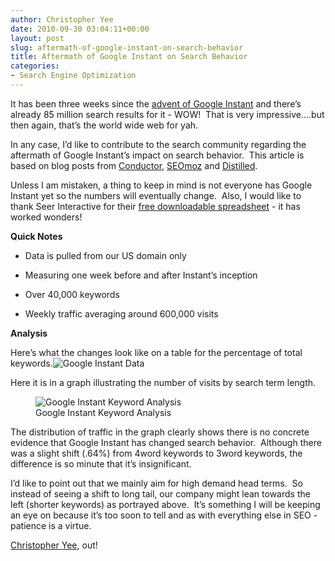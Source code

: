 ```yaml
---
author: Christopher Yee
date: 2010-09-30 03:04:11+00:00
layout: post
slug: aftermath-of-google-instant-on-search-behavior
title: Aftermath of Google Instant on Search Behavior
categories:
- Search Engine Optimization
---
```


It has been three weeks since the [advent of Google Instant](http://www.christopheryee.org/advent-of-google-instant/) and there's already 85 million search results for it - WOW!  That is very impressive....but then again, that's the world wide web for yah.

In any case, I'd like to contribute to the search community regarding the aftermath of Google Instant's impact on search behavior.  This article is based on blog posts from [Conductor](http://blog.conductor.com/2010/09/what%E2%80%99s-been-the-impact-of-google-instant-on-searcher-behavior-so-far-not-much/), [SEOmoz](http://www.seomoz.org/blog/google-instant-fewer-changes-to-seo-than-the-average-algo-update) and [Distilled](http://www.distilled.co.uk/blog/seo/impact-of-google-instant/).

Unless I am mistaken, a thing to keep in mind is not everyone has Google Instant yet so the numbers will eventually change.  Also, I would like to thank Seer Interactive for their [free downloadable spreadsheet](http://www.seerinteractive.com/blog/does-google-instant-actually-affect-the-long-tail-free-downloadable-spreadsheet/2010/09/15/) - it has worked wonders!



**Quick Notes
**



	
  * Data is pulled from our US domain only

	
  * Measuring one week before and after Instant's inception

	
  * Over 40,000 keywords

	
  * Weekly traffic averaging around 600,000 visits


**Analysis**

Here's what the changes look like on a table for the percentage of total keywords.![Google Instant Data](/images/cafepressus-googleinstantdata2.jpg)

Here it is in a graph illustrating the number of visits by search term length.

![Google Instant Keyword Analysis](/images/cafepressus-googleinstantkeywordanalysis1.jpg)

The distribution of traffic in the graph clearly shows there is no concrete evidence that Google Instant has changed search behavior.  Although there was a slight shift (.64%) from 4word keywords to 3word keywords, the difference is so minute that it's insignificant.

I'd like to point out that we mainly aim for high demand head terms.  So instead of seeing a shift to long tail, our company might lean towards the left (shorter keywords) as portrayed above.  It's something I will be keeping an eye on because it's too soon to tell and as with everything else in SEO - patience is a virtue.

[Christopher Yee](http://www.christopheryee.org), out!
